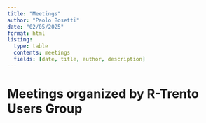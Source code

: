 ```yaml
---
title: "Meetings"
author: "Paolo Bosetti"
date: "02/05/2025"
format: html
listing:
  type: table
  contents: meetings
  fields: [date, title, author, description]
---
```


# Meetings organized by R-Trento Users Group
